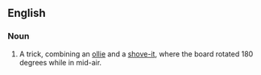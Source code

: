 ==English==

===Noun===
{{en-noun}}

# {{skateboarding}} A trick, combining an [[ollie]] and a [[shove-it]], where the board rotated 180 degrees while in mid-air.